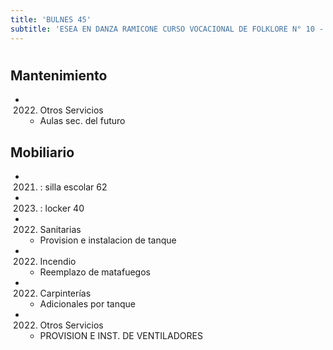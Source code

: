 ```yaml
---
title: 'BULNES 45'
subtitle: 'ESEA EN DANZA RAMICONE CURSO VOCACIONAL DE FOLKLORE N° 10 - ESC. SUPERIOR DE EDUCACIÓN ARTÍSTICA EN ARTE CERÁMICO N° 01'
---
```


#


## Mantenimiento

*  (2022) Otros Servicios 
    + Aulas sec. del futuro


## Mobiliario

*  (2021) : silla escolar 62 

*  (2023) : locker 40 




*  (2022) Sanitarias 
    + Provision e instalacion de tanque

*  (2022) Incendio 
    + Reemplazo de matafuegos

*  (2022) Carpinterías 
    + Adicionales por tanque

*  (2022) Otros Servicios 
    + PROVISION E INST. DE VENTILADORES



